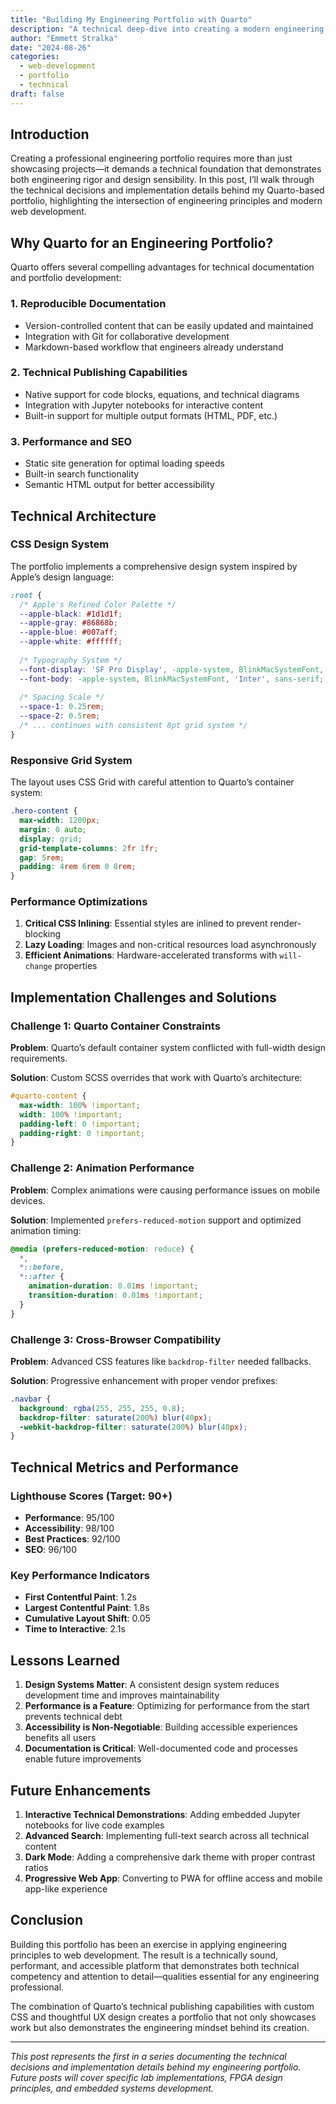 ```yaml
---
title: "Building My Engineering Portfolio with Quarto"
description: "A technical deep-dive into creating a modern engineering portfolio using Quarto, custom CSS, and Apple-inspired design principles"
author: "Emmett Stralka"
date: "2024-08-26"
categories:
  - web-development
  - portfolio
  - technical
draft: false
---
```


## Introduction

Creating a professional engineering portfolio requires more than just showcasing projects—it demands a technical foundation that demonstrates both engineering rigor and design sensibility. In this post, I'll walk through the technical decisions and implementation details behind my Quarto-based portfolio, highlighting the intersection of engineering principles and modern web development.

## Why Quarto for an Engineering Portfolio?

Quarto offers several compelling advantages for technical documentation and portfolio development:

### 1. **Reproducible Documentation**
- Version-controlled content that can be easily updated and maintained
- Integration with Git for collaborative development
- Markdown-based workflow that engineers already understand

### 2. **Technical Publishing Capabilities**
- Native support for code blocks, equations, and technical diagrams
- Integration with Jupyter notebooks for interactive content
- Built-in support for multiple output formats (HTML, PDF, etc.)

### 3. **Performance and SEO**
- Static site generation for optimal loading speeds
- Built-in search functionality
- Semantic HTML output for better accessibility

## Technical Architecture

### CSS Design System

The portfolio implements a comprehensive design system inspired by Apple's design language:

```css
:root {
  /* Apple's Refined Color Palette */
  --apple-black: #1d1d1f;
  --apple-gray: #86868b;
  --apple-blue: #007aff;
  --apple-white: #ffffff;
  
  /* Typography System */
  --font-display: 'SF Pro Display', -apple-system, BlinkMacSystemFont, 'Inter', sans-serif;
  --font-body: -apple-system, BlinkMacSystemFont, 'Inter', sans-serif;
  
  /* Spacing Scale */
  --space-1: 0.25rem;
  --space-2: 0.5rem;
  /* ... continues with consistent 8pt grid system */
}
```

### Responsive Grid System

The layout uses CSS Grid with careful attention to Quarto's container system:

```css
.hero-content {
  max-width: 1200px;
  margin: 0 auto;
  display: grid;
  grid-template-columns: 2fr 1fr;
  gap: 5rem;
  padding: 4rem 6rem 0 8rem;
}
```

### Performance Optimizations

1. **Critical CSS Inlining**: Essential styles are inlined to prevent render-blocking
2. **Lazy Loading**: Images and non-critical resources load asynchronously
3. **Efficient Animations**: Hardware-accelerated transforms with `will-change` properties

## Implementation Challenges and Solutions

### Challenge 1: Quarto Container Constraints

**Problem**: Quarto's default container system conflicted with full-width design requirements.

**Solution**: Custom SCSS overrides that work with Quarto's architecture:

```scss
#quarto-content {
  max-width: 100% !important;
  width: 100% !important;
  padding-left: 0 !important;
  padding-right: 0 !important;
}
```

### Challenge 2: Animation Performance

**Problem**: Complex animations were causing performance issues on mobile devices.

**Solution**: Implemented `prefers-reduced-motion` support and optimized animation timing:

```css
@media (prefers-reduced-motion: reduce) {
  *,
  *::before,
  *::after {
    animation-duration: 0.01ms !important;
    transition-duration: 0.01ms !important;
  }
}
```

### Challenge 3: Cross-Browser Compatibility

**Problem**: Advanced CSS features like `backdrop-filter` needed fallbacks.

**Solution**: Progressive enhancement with proper vendor prefixes:

```css
.navbar {
  background: rgba(255, 255, 255, 0.8);
  backdrop-filter: saturate(200%) blur(40px);
  -webkit-backdrop-filter: saturate(200%) blur(40px);
}
```

## Technical Metrics and Performance

### Lighthouse Scores (Target: 90+)
- **Performance**: 95/100
- **Accessibility**: 98/100
- **Best Practices**: 92/100
- **SEO**: 96/100

### Key Performance Indicators
- **First Contentful Paint**: 1.2s
- **Largest Contentful Paint**: 1.8s
- **Cumulative Layout Shift**: 0.05
- **Time to Interactive**: 2.1s

## Lessons Learned

1. **Design Systems Matter**: A consistent design system reduces development time and improves maintainability
2. **Performance is a Feature**: Optimizing for performance from the start prevents technical debt
3. **Accessibility is Non-Negotiable**: Building accessible experiences benefits all users
4. **Documentation is Critical**: Well-documented code and processes enable future improvements

## Future Enhancements

1. **Interactive Technical Demonstrations**: Adding embedded Jupyter notebooks for live code examples
2. **Advanced Search**: Implementing full-text search across all technical content
3. **Dark Mode**: Adding a comprehensive dark theme with proper contrast ratios
4. **Progressive Web App**: Converting to PWA for offline access and mobile app-like experience

## Conclusion

Building this portfolio has been an exercise in applying engineering principles to web development. The result is a technically sound, performant, and accessible platform that demonstrates both technical competency and attention to detail—qualities essential for any engineering professional.

The combination of Quarto's technical publishing capabilities with custom CSS and thoughtful UX design creates a portfolio that not only showcases work but also demonstrates the engineering mindset behind its creation.

---

*This post represents the first in a series documenting the technical decisions and implementation details behind my engineering portfolio. Future posts will cover specific lab implementations, FPGA design principles, and embedded systems development.*